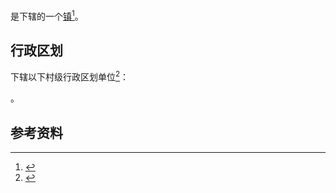 {{中国乡级行政区|42/07/02/101/000}}

'''{{PAGENAMEBASE}}'''是{{PRC admin/fullname|42/07/02/101/000|3}}下辖的一个[[行政建制镇|镇]]<ref>{{PRC admin/ref sgc|{{PRC admin/parent|42/07/02/101/000}}}}</ref>。

== 行政区划 ==
{{PAGENAMEBASE}}下辖以下村级行政区划单位<ref>{{PRC admin/ref sgc|42/07/02/101/000}}</ref>：

{{PRC admin/children|42/07/02/101/000}}。

== 参考资料 ==
{{reflist}}

{{湖北行政区划小作品}}
{{PRC admin/navcat|42/07/02/101/000}}